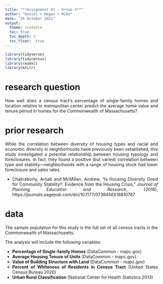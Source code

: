 ```yaml
---
title: "**Assignment 01 - Group 3**"
author: "Daniel + Megan + Mike"
date: "26 October 2021"
output: 
  theme: readable
  toc: true
  toc_depth: 3
  toc_float:  true
---
```

<style>
body {
text-align: justify}
</style>


```r
library(tidyverse)
library(tidycensus)
library(readxl)
library(knitr)
```

# research question
How well does a census tract’s percentage of single-family homes and location relative to metropolitan center predict the average home value and tenure period in homes for the Commonwealth of Massachusetts?

# prior research
While the correlation between diversity of housing types and racial and economic diversity in 	neighborhoods have previously been established, this study investigated a potential 		relationship between housing typology and foreclosures. In fact, they found a positive 
(but varied) correlation between type and stability—neighborhoods with a range of housing stock had lower foreclosure and sales rates.

- Chakraborty, Arnab and McMillan, Andrew, “Is Housing Diversity Good for Community Stability?: Evidence from the Housing Crisis,” *Journal of Planning Education and Research*, (2018), https://journals.sagepub.com/doi/10.1177/0739456X18810787 

# data
The sample population for this study is the full set of all census tracts in the Commonwealth of Massachusetts. 

The analysis will include the following variables:

- **Percentage of Single-family Homes** (DataCommon - mapc.gov)
- **Average Housing Tenure of Units** (DataCommon - mapc.gov)
- **Value of Building Structure with Land** (DataCommon - mapc.gov)
- **Percent of Whiteness of Residents in Census Tract** (United States Census Bureau 2020)
- **Urban Rural Classification** (National Center for Health Statistics 2013)